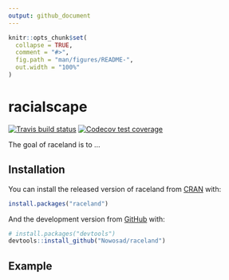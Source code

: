 ```yaml
---
output: github_document
---
```


<!-- README.md is generated from README.Rmd. Please edit that file -->

```r
knitr::opts_chunk$set(
  collapse = TRUE,
  comment = "#>",
  fig.path = "man/figures/README-",
  out.width = "100%"
)
```
# racialscape

<!-- badges: start -->
[![Travis build status](https://travis-ci.org/Nowosad/sd.svg?branch=master)](https://travis-ci.org/Nowosad/raceland)
[![Codecov test coverage](https://codecov.io/gh/Nowosad/sd/branch/master/graph/badge.svg)](https://codecov.io/gh/Nowosad/raceland?branch=master)
<!-- badges: end -->

The goal of raceland is to ...

## Installation

You can install the released version of raceland from [CRAN](https://CRAN.R-project.org) with:

``` r
install.packages("raceland")
```

And the development version from [GitHub](https://github.com/) with:

``` r
# install.packages("devtools")
devtools::install_github("Nowosad/raceland")
```
## Example

